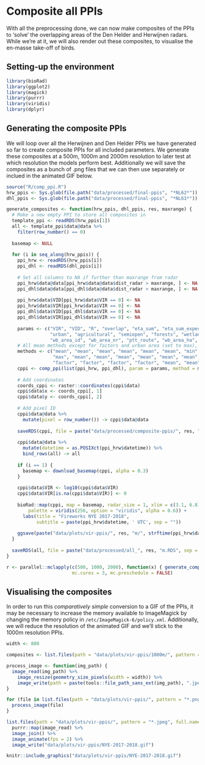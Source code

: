 # Composite all PPIs

With all the preprocessing done, we can now make composites of the PPIs to 'solve' the overlapping areas of the Den Helder and Herwijnen radars. While we're at it, we will also render out these composites, to visualise the en-masse take-off of birds.

## Setting-up the environment

```r
library(bioRad)
library(ggplot2)
library(magick)
library(purrr)
library(viridis)
library(dplyr)
```

## Generating the composite PPIs

We will loop over all the Herwijnen and Den Helder PPIs we have generated so far to create composite PPIs for all included parameters. We generate these composites at a 500m, 1000m and 2000m resolution to later test at which resolution the models perform best. Additionally we will save the composites as a bunch of .png files that we can then use separately or inclued in the animated GIF below.

```r
source("R/comp_ppi.R")
hrw_ppis <- Sys.glob(file.path("data/processed/final-ppis", "*NL62*"))
dhl_ppis <- Sys.glob(file.path("data/processed/final-ppis", "*NL61*"))

generate_composites <- function(hrw_ppis, dhl_ppis, res, maxrange) {
  # Make a new empty PPI to store all composites in
  template_ppi <- readRDS(hrw_ppis[1])
  all <- template_ppi$data@data %>%
    filter(row_number() == 0)
  
  basemap <- NULL
  
  for (i in seq_along(hrw_ppis)) {
    ppi_hrw <- readRDS(hrw_ppis[i])
    ppi_dhl <- readRDS(dhl_ppis[i])
    
    # Set all columns to NA if further than maxrange from radar
    ppi_hrw$data@data[ppi_hrw$data@data$dist_radar > maxrange, ] <- NA
    ppi_dhl$data@data[ppi_dhl$data@data$dist_radar > maxrange, ] <- NA
    
    ppi_hrw$data$VID[ppi_hrw$data$VIR == 0] <- NA
    ppi_hrw$data$VIR[ppi_hrw$data$VIR == 0] <- NA
    ppi_dhl$data$VID[ppi_dhl$data$VIR == 0] <- NA
    ppi_dhl$data$VIR[ppi_dhl$data$VIR == 0] <- NA
    
    params <- c("VIR", "VID", "R", "overlap", "eta_sum", "eta_sum_expected", "dist_radar", 
                "urban", "agricultural", "semiopen", "forests", "wetlands", "waterbodies", "dist_urban", "human_pop",
                "wb_area_id", "wb_area_nr", "ptt_route", "wb_area_ha", "wb_total_biomass", "ptt_total_biomass", "total_biomass")
    # All mean methods except for factors and urban area (set to max), because we want to strictly filter out fireworks
    methods <- c("mean", "mean", "mean", "mean", "mean", "mean", "min",
                 "max", "mean", "mean", "mean", "mean", "mean", "mean", "mean", 
                 "factor", "factor", "factor", "factor", "mean", "mean", "mean")
    cppi <- comp_ppi(list(ppi_hrw, ppi_dhl), param = params, method = methods, res = c(res, res), coverage = "count")
    
    # Add coordinates
    coords_cppi <- raster::coordinates(cppi$data)
    cppi$data$x <- coords_cppi[, 1]
    cppi$data$y <- coords_cppi[, 2]
    
    # Add pixel ID
    cppi$data@data %>%
      mutate(pixel = row_number()) -> cppi$data@data
    
    saveRDS(cppi, file = paste("data/processed/composite-ppis/", res, "m/", strftime(ppi_hrw$datetime, format = "%Y%m%d%H%M"), ".RDS", sep = ""))
    
    cppi$data@data %>%
      mutate(datetime = as.POSIXct(ppi_hrw$datetime)) %>%
      bind_rows(all) -> all
    
    if (i == 1) {
      basemap <- download_basemap(cppi, alpha = 0.3)
    }
    
    cppi$data$VIR <- log10(cppi$data$VIR)
    cppi$data$VIR[is.na(cppi$data$VIR)] <- 0
    
    bioRad::map(cppi, map = basemap, radar_size = 1, xlim = c(3.1, 6.8), ylim = c(51, 54), zlim = c(0, 4.5), 
        palette = viridis(256, option = "viridis", alpha = 0.6)) + 
      labs(title = "Fireworks NYE 2017-2018",
           subtitle = paste(ppi_hrw$datetime, ' UTC', sep = ""))
    
    ggsave(paste("data/plots/vir-ppis/", res, "m/", strftime(ppi_hrw$datetime, format = "%Y%m%d%H%M"), ".png", sep = ""))
  }
  
  saveRDS(all, file = paste("data/processed/all_", res, "m.RDS", sep = ""))
}

r <- parallel::mclapply(c(500, 1000, 2000), function(x) { generate_composites(hrw_ppis, dhl_ppis, res = x, maxrange = 66000)},
                        mc.cores = 3, mc.preschedule = FALSE)
```

## Visualising the composites

In order to run this _comparatively simple_ conversion to a GIF of the PPIs, it may be necessary to increase the memory available to ImageMagick by changing the memory policy in `/etc/ImageMagick-6/policy.xml`. Additionally, we will reduce the resolution of the animated GIF and we'll stick to the 1000m resolution PPIs.

```r
width <- 800

composites <- list.files(path = "data/plots/vir-ppis/1000m/", pattern = "*.png", full.names = TRUE)

process_image <- function(img_path) {
  image_read(img_path) %>%
    image_resize(geometry_size_pixels(width = width)) %>%
    image_write(path = paste(tools::file_path_sans_ext(img_path), ".jpeg", sep = ""), format = "jpeg")
}

for (file in list.files(path = "data/plots/vir-ppis/", pattern = "*.png", full.names = TRUE)) {
  process_image(file)
}

list.files(path = "data/plots/vir-ppis/", pattern = "*.jpeg", full.names = T) %>%
  purrr::map(image_read) %>%
  image_join() %>%
  image_animate(fps = 2) %>%
  image_write("data/plots/vir-ppis/NYE-2017-2018.gif")
```

```r
knitr::include_graphics("data/plots/vir-ppis/NYE-2017-2018.gif")
```

